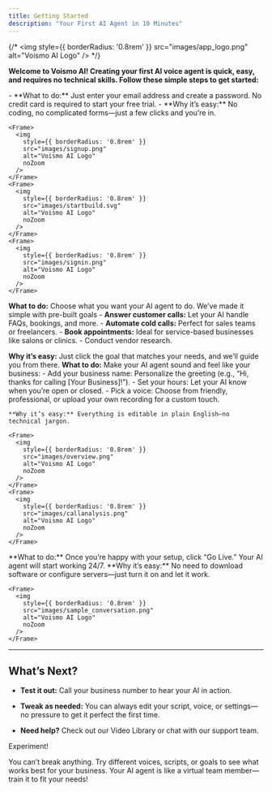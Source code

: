 ```yaml
---
title: Getting Started
description: "Your First AI Agent in 10 Minutes"
---
```


{/* <img
  style={{ borderRadius: '0.8rem' }}
  src="images/app_logo.png"
  alt="Voismo AI Logo"
/> */}

**Welcome to Voismo AI! Creating your first AI voice agent is quick, easy, and requires no technical skills. Follow these simple steps to get started:**

<Steps>
  <Step title="Sign Up">
    - **What to do:** Just enter your email address and create a password. No credit card is required to start your free trial.
    - **Why it’s easy:** No coding, no complicated forms—just a few clicks and you’re in.
  
    <Frame>  
      <img
        style={{ borderRadius: '0.8rem' }}
        src="images/signup.png"
        alt="Voismo AI Logo"
        noZoom
      />
    </Frame>
    <Frame>  
      <img
        style={{ borderRadius: '0.8rem' }}
        src="images/startbuild.svg"
        alt="Voismo AI Logo"
        noZoom
      />
    </Frame>
    <Frame>  
      <img
        style={{ borderRadius: '0.8rem' }}
        src="images/signin.png"
        alt="Voismo AI Logo"
        noZoom
      />
    </Frame>
  </Step>
  <Step title="Pick a Goal">

  **What to do:** Choose what you want your AI agent to do. We’ve made it simple with pre-built goals
    - **Answer customer calls:** Let your AI handle FAQs, bookings, and more.
    - **Automate cold calls:** Perfect for sales teams or freelancers.
    - **Book appointments:** Ideal for service-based businesses like salons or clinics.
    - Conduct vendor research. 

  **Why it’s easy:** Just click the goal that matches your needs, and we’ll guide you from there.
  </Step>
  <Step title="Customize">
    **What to do:** Make your AI agent sound and feel like your business:
    - Add your business name: Personalize the greeting (e.g., “Hi, thanks for calling [Your Business]!”).
    - Set your hours: Let your AI know when you’re open or closed.
    - Pick a voice: Choose from friendly, professional, or upload your own recording for a custom touch.

    **Why it’s easy:** Everything is editable in plain English—no technical jargon.

    <Frame>  
      <img
        style={{ borderRadius: '0.8rem' }}
        src="images/overview.png"
        alt="Voismo AI Logo"
        noZoom
      />
    </Frame>
    <Frame>
      <img
        style={{ borderRadius: '0.8rem' }}
        src="images/callanalysis.png"
        alt="Voismo AI Logo"
        noZoom
      />
    </Frame>
  </Step>
  <Step title="Go Live">
    **What to do:** Once you’re happy with your setup, click “Go Live.” Your AI agent will start working 24/7.
    **Why it’s easy:** No need to download software or configure servers—just turn it on and let it work.

    <Frame>
      <img
        style={{ borderRadius: '0.8rem' }}
        src="images/sample_conversation.png"
        alt="Voismo AI Logo"
        noZoom
      />
    </Frame>
  </Step>
</Steps>

---
## What’s Next?

- **Test it out:** Call your business number to hear your AI in action.

- **Tweak as needed:** You can always edit your script, voice, or settings—no pressure to get it perfect the first time.

- **Need help?** Check out our Video Library or chat with our support team.

<Tip>
Experiment!

You can’t break anything. Try different voices, scripts, or goals to see what works best for your business. Your AI agent is like a virtual team member—train it to fit your needs!
</Tip>
